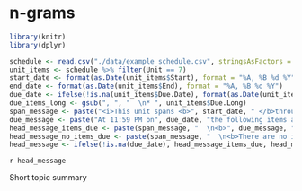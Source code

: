 # n-grams

```r
library(knitr)
library(dplyr)

schedule <- read.csv("./data/example_schedule.csv", stringsAsFactors = FALSE)
unit_items <- schedule %>% filter(Unit == 7)
start_date <- format(as.Date(unit_items$Start), format = "%A, %B %d %Y")
end_date <- format(as.Date(unit_items$End), format = "%A, %B %d %Y")
due_date <- ifelse(!is.na(unit_items$Due.Date), format(as.Date(unit_items$Due.Date), format = "%A, %B %d %Y"), NA)
due_items_long <- gsub(", ", "  \n* ", unit_items$Due.Long)
span_message <- paste("<i>This unit spans <b>", start_date, " </b>through <b>", end_date, "</b>.</i>", sep="")
due_message <- paste("At 11:59 PM on", due_date, "the following items are due:")
head_message_items_due <- paste(span_message, "  \n<b>", due_message, "</b>  \n\n* ", due_items_long, sep="")
head_message_no_items_due <- paste(span_message, "  \n<b>There are no items due this unit.</b>", sep="")
head_message <- ifelse(!is.na(due_date), head_message_items_due, head_message_no_items_due)
```
`r head_message`

Short topic summary